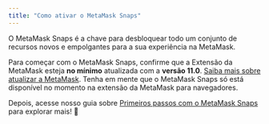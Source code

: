 ```yaml
---
title: "Como ativar o MetaMask Snaps"
---
```


O MetaMask Snaps é a chave para desbloquear todo um conjunto de recursos novos e empolgantes para a sua experiência na MetaMask.

Para começar com o MetaMask Snaps, confirme que a Extensão da MetaMask esteja **no mínimo** atualizada com a **versão 11.0**. [Saiba mais sobre atualizar a MetaMask](/managing-my-wallet/using-metamask/how-to-update-the-version-of-metamask). Tenha em mente que o MetaMask Snaps só está disponível no momento na extensão da MetaMask para navegadores.

Depois, acesse nosso guia sobre [Primeiros passos com o MetaMask Snaps](/metamask-snaps/getting-started-with-metamask-snaps) para explorar mais! 🚀
